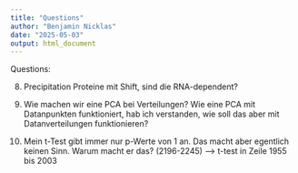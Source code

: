 ```yaml
---
title: "Questions"
author: "Benjamin Nicklas"
date: "2025-05-03"
output: html_document
---
```

Questions:


8. Precipitation Proteine mit Shift, sind die RNA-dependent?

9. Wie machen wir eine PCA bei Verteilungen? Wie eine PCA mit Datanpunkten funktioniert, hab ich verstanden, wie soll das aber mit Datanverteilungen funktionieren?

10. Mein t-Test gibt immer nur p-Werte von 1 an. Das macht aber egentlich keinen Sinn. Warum macht er das? (2196-2245)
--> t-test in Zeile 1955 bis 2003
